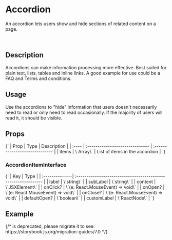 

<Meta of={AccordionStories} />

# Accordion

An accordion lets users show and hide sections of related content on a page.

<Story of={AccordionStories.Default} />

<br />

## Description

Accordions can make information processing more effective. Best suited for plain text, lists, tables and inline links. A good example for use could be a FAQ and Terms and conditions.

## Usage

Use the accordions to "hide" information that users doesn't necessarily need to read or only need to read occasionally. If the majority of users will read it, it should be visible.

## Props

<Markdown>
  {`
  | Prop  | Type                            | Description                    |
  | :---- | :------------------------------ | :----------------------------- |
  | items | \`Array<AccordionItemInterface>\` | List of items in the accordion |
  `}
</Markdown>

### AccordionItemInterface

<Markdown>
  {`
  | Key            | Type                                                           |
  | :--------------| :------------------------------------------------------------- |
  | label          | \`string\`                                                       |
  | subLabel       | \`string\`                                                       |
  | content        | \`JSXElement\`                                                   |
  | onClick?       | \`(e: React.MouseEvent<HTMLButtonElement, MouseEvent>) => void\` |
  | onOpen?        | \`(e: React.MouseEvent<HTMLButtonElement, MouseEvent>) => void\` |
  | onClose?       | \`(e: React.MouseEvent<HTMLButtonElement, MouseEvent>) => void\` |
  | defaultOpen?   | \`boolean\` |
  | customLabel    | \`ReactNode\`                                                 |
  `}
</Markdown>

## Example

<Canvas>
  {/* <Story id="components-accordion--accordion" /> is deprecated, please migrate it to <Story of={referenceToStory} /> see: https://storybook.js.org/migration-guides/7.0 */}

  <Story id="components-accordion--accordion" />
</Canvas>
